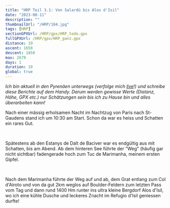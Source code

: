 ```yaml
---
title: "HRP Teil 3.1: Von Salardú bis Alos d'Isil"
date: "2023-08-11"
description: ""
thumbnailUrl: "/HRP/104.jpg"
tags: [HRP]
sectionGPXUrl: /HRP/gpx/HRP_todo.gpx
fullGPXUrl: /HRP/gpx/HRP_ganz.gpx
distance: 19
ascent: 1650
descent: 1850
max: 2679
days: 1
duration: 10
global: true
---
```


*Ich bin aktuell in den Pyrenäen unterwegs (verfolge mich <a href="/live">live</a>!) und schreibe diese Berichte auf dem Handy. Darum werden gewisse Werte (Distanz, Höhe, GPX etc.) nur Schätzungen sein bis ich zu Hause bin und alles überarbeiten kann!*

Nach einer mässig erholsamen Nacht im Nachtzug von Paris nach St-Gaudens stand ich um 10:30 am Start. Schon da war es heiss und Schatten ein rares Gut.

<Img imageUrl="/HRP/101.jpg" description="Hässliches Skigebiet und Berge hinten links durch die ich im 2019 gewandert war" />
<Img imageUrl="/HRP/102.jpg" description="wilde (?) Pferde mitten im Skigebiet" />
<Img imageUrl="/HRP/103.jpg" description="Tuc de Marimanha, erster Gipfel" />

Spätestens ab den Estanys de Dalt de Baciver war es endgültig aus mit Schatten, bis am Abend. Ab dem hinteren See führte der "Weg" (häufig gar nicht sichtbar) fadengerade hoch zum Tuc de Marimanha, meinem ersten Gipfel.

<Img imageUrl="/HRP/104.jpg" description="Blick zurück auf die Estanys de Dalt de Baciver" />
<Img imageUrl="/HRP/105.jpg" description="Blick nach Norden mit Frankreich im Hintergrund" />

Nach dem Marimanha führte der Weg auf und ab, dem Grat entlang zum Col d'Airoto und von da gut 2km weglos auf Boulder-Feldern zum letzten Pass vom Tag und dann rund 1400 Hm runter ins ultra kleine Bergdorf Alos d'Isil, wo ich eine kühle Dusche und leckeres Znacht im Refugio d'Isil geniessen durfte!

<Img imageUrl="/HRP/106.jpg" description="Zweite Tageshälfte (zuerst Gipfel links mittig dann Pass rechts, vor dem breiten grauen Berg)" />
